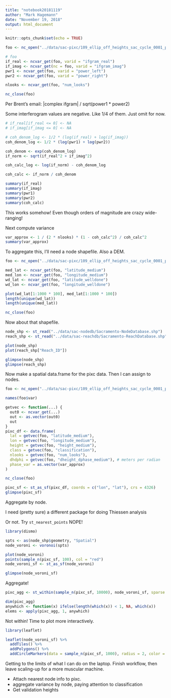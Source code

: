 ```yaml
---
title: "notebook20181119"
author: "Mark Hagemann"
date: "November 19, 2018"
output: html_document
---
```


```r
knitr::opts_chunk$set(echo = TRUE)
```

```r
foo <- nc_open("../data/sac-pixc/109_ellip_off_heights_sac_cycle_0001_pass_0249_presum2.125.AzPTR.Presum.Noise.LeftSwath.Unflat.Multilook_L2PIXC.nc")

# foo
if_real <- ncvar_get(foo, varid = "ifgram_real")
if_imag <- ncvar_get(nc = foo, varid = "ifgram_imag")
pwr1 <- ncvar_get(foo, varid = "power_left")
pwr2 <- ncvar_get(foo, varid = "power_right")

nlooks <- ncvar_get(foo, "num_looks")

nc_close(foo)
```

Per Brent's email: |complex ifgram| / sqrt(power1 * power2)


Some interferogram values are negative. Like 1/4 of them. Just omit for now.

```r

# if_real[if_real <= 0] <- NA
# if_imag[if_imag <= 0] <- NA

# coh_denom_log <- 1/2 * (log(if_real) + log(if_imag))
coh_denom_log <- 1/2 * (log(pwr1) + log(pwr2))

coh_denom <- exp(coh_denom_log)
if_norm <- sqrt(if_real^2 + if_imag^2)

coh_calc_log <- log(if_norm) - coh_denom_log

coh_calc <- if_norm / coh_denom

summary(if_real)
summary(if_imag)
summary(pwr1)
summary(pwr2)
summary(coh_calc)

```

This works somehow! Even though orders of magnitude are crazy wide-ranging!

Next compute variance

```r
var_approx <- 1 / (2 * nlooks) * (1 - coh_calc^2) / coh_calc^2
summary(var_approx)
```

To aggregate this, I'll need a node shapefile. Also a DEM.



```r
foo <- nc_open("../data/sac-pixc/109_ellip_off_heights_sac_cycle_0001_pass_0249_presum2.125.AzPTR.Presum.Noise.LeftSwath.Unflat.Multilook_L2PIXC.nc")

med_lat <- ncvar_get(foo, "latitude_medium")
med_lon <- ncvar_get(foo, "longitude_medium")
wd_lat <- ncvar_get(foo, "latitude_welldone")
wd_lon <- ncvar_get(foo, "longitude_welldone")

plot(wd_lat[1:1000 * 100], med_lat[1:1000 * 100])
length(unique(wd_lat))
length(unique(med_lat))

nc_close(foo)
```

Now about that shapefile.

```r

node_shp <- st_read("../data/sac-nodedb/Sacramento-NodeDatabase.shp")
reach_shp <- st_read("../data/sac-reachdb/Sacramento-ReachDatabase.shp")

plot(node_shp)
plot(reach_shp["Reach_ID"])

glimpse(node_shp)
glimpse(reach_shp)
```

Now make a spatial data.frame for the pixc data. Then I can assign to nodes.

```r
foo <- nc_open("../data/sac-pixc/109_ellip_off_heights_sac_cycle_0001_pass_0249_presum2.125.AzPTR.Presum.Noise.LeftSwath.Unflat.Multilook_L2PIXC.nc")

names(foo$var)

getvec <- function(...) {
  out0 <- ncvar_get(...)
  out <- as.vector(out0)
  out
}
pixc_df <- data.frame(
  lat = getvec(foo, "latitude_medium"),
  lon = getvec(foo, "longitude_medium"),
  height = getvec(foo, "height_medium"),
  class = getvec(foo, "classification"),
  nlooks = getvec(foo, "num_looks"),
  dhdphi = getvec(foo, "dheight_dphase_medium"), # meters per radian
  phase_var = as.vector(var_approx)
)

nc_close(foo)

pixc_sf <- st_as_sf(pixc_df, coords = c("lon", "lat"), crs = 4326)
glimpse(pixc_sf)
```


Aggregate by node.

I need (pretty sure) a different package for doing Thiessen analysis

Or not. Try `st_nearest_points` NOPE!

```r
library(dismo)

spts <- as(node_shp$geometry, "Spatial")
node_voroni <- voronoi(spts)

plot(node_voroni)
points(sample_n(pixc_sf, 100), col = "red")
node_voroni_sf <- st_as_sf(node_voroni)

glimpse(node_voroni_sf)
```

Aggregate!

```r
pixc_agg <- st_within(sample_n(pixc_sf, 10000), node_voroni_sf, sparse = FALSE)

dim(pixc_agg)
anywhich <- function(x) ifelse(length(which(x)) < 1, NA, which(x))
elems <- apply(pixc_agg, 1, anywhich)

```

Not within! Time to plot more interactively.

```r
library(leaflet)

leaflet(node_voroni_sf) %>% 
  addTiles() %>% 
  addPolygons() %>% 
  addCircleMarkers(data = sample_n(pixc_sf, 1000), radius = 2, color = "red")

```

Getting to the limits of what I can do on the laptop. Finish workflow, then leave scaling-up for a more muscular machine.

- Attach nearest node info to pixc. 
- aggregate variance by node, paying attention to classification
- Get validation heights

```r

```

